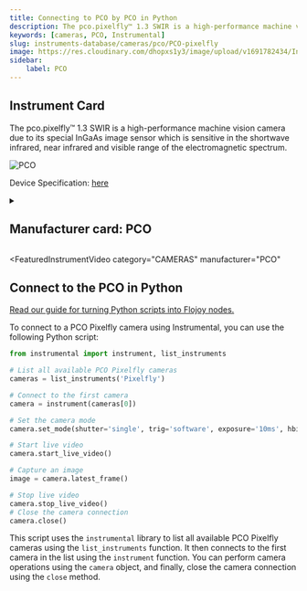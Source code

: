```yaml
---
title: Connecting to PCO by PCO in Python
description: The pco.pixelfly™ 1.3 SWIR is a high-performance machine vision camera due to its special InGaAs image sensor which is sensitive in the shortwave infrared, near infrared and visible range of the electromagnetic spectrum.
keywords: [cameras, PCO, Instrumental] 
slug: instruments-database/cameras/pco/PCO-pixelfly 
image: https://res.cloudinary.com/dhopxs1y3/image/upload/v1691782434/Instruments/Cameras/PCO-Pixelfly/PCO-Pixelfly.jpg
sidebar:
    label: PCO 
---
```



## Instrument Card

The pco.pixelfly™ 1.3 SWIR is a high-performance machine vision camera due to its special InGaAs image sensor which is sensitive in the shortwave infrared, near infrared and visible range of the electromagnetic spectrum.


![PCO](https://res.cloudinary.com/dhopxs1y3/image/upload/v1691782434/Instruments/Cameras/PCO-Pixelfly/PCO-Pixelfly.jpg)

Device Specification: [here](https://www.pco.de/fileadmin/user_upload/pco-product_sheets/FL_PCOPIXELFLY13SWIR_V101.pdf)

<details style={{ marginTop: "15px"}}>
<summary><h2 style={{display:'inline'}}>Manufacturer card: PCO</h2></summary>

![PCO](https://res.cloudinary.com/dhopxs1y3/image/upload/v1692806161/Instruments/Vendor%20Logos/PCO.png)

**PCO** is one of the leading manufacturers of scientific **cameras**: sCMOS & Highspeed **camera** systems, developed and produced in Kelheim Bavaria Germany.

- Headquarters: Germany
- Yearly Revenue (millions, USD): 7
- Vendor Website: [here](https://www.pco-tech.com)

</details>


<FeaturedInstrumentVideo
  category="CAMERAS"
  manufacturer="PCO"
></FeaturedInstrumentVideo>

## Connect to the PCO in Python

[Read our guide for turning Python scripts into Flojoy nodes.](https://docs.flojoy.ai/contribution/blocks/custom-flojoy-block/)


<Tabs>

<TabItem value="Flojoy" label="Flojoy" className="flojoy-instrument-tabs">

<NodeCardCollection category='CAMERAS' manufacturer='PCO'></NodeCardCollection>

</TabItem>
<TabItem value="Instrumental" label="Instrumental">

To connect to a PCO Pixelfly camera using Instrumental, you can use the following Python script:

```python
from instrumental import instrument, list_instruments

# List all available PCO Pixelfly cameras
cameras = list_instruments('Pixelfly')

# Connect to the first camera
camera = instrument(cameras[0])

# Set the camera mode
camera.set_mode(shutter='single', trig='software', exposure='10ms', hbin=1, vbin=1, gain='low', depth=12)

# Start live video
camera.start_live_video()

# Capture an image
image = camera.latest_frame()

# Stop live video
camera.stop_live_video()
# Close the camera connection
camera.close()
```

This script uses the `instrumental` library to list all available PCO Pixelfly cameras using the `list_instruments` function. It then connects to the first camera in the list using the `instrument` function. You can perform camera operations using the `camera` object, and finally, close the camera connection using the `close` method.

</TabItem>
</Tabs>
